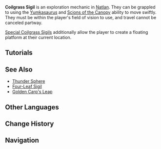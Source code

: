 {{Terminology Infobox
|image  = Coilgrass Sigil.png
|type   = Exploration
|region = Natlan
}}
'''Coilgrass Sigil''' is an exploration mechanic in [[Natlan]]. They can be grappled to using the [[Yumkasaurus]] and [[Scions of the Canopy]] ability to move swiftly. They must be within the player's field of vision to use, and travel cannot be canceled partway.

[[Special Coilgrass Sigil]]s additionally allow the player to create a floating platform at their current location.

==Tutorials==
{{Tutorial|"Coilgrass Sigils"}}

==See Also==
* [[Thunder Sphere]]
* [[Four-Leaf Sigil]]
* [[Golden Carp's Leap]]

==Other Languages==
{{Other Languages
|en       = Coilgrass Sigil
|zhs      = 卷叶符印
|zhs_rm   = Juǎnyè Fúyìn
|zht      = 卷葉符印
|zht_rm   = Juǎnyè Fúyìn
|zh_tl    = Curled Leaf Sigil
|ja       = 巻き葉のルーン
|ja_rm    = Makiba no Ruun{{Assumed}}
|ja_tl    = Curled Leaf Rune
|ko       = 잎말이 인장
|ko_tl    = 
|es       = Sigilo Hojavoluta 
|es_tl    = Leafspiral Sigil
|fr       = Sceau de Bobherbe
|fr_tl    = Coilherb Seal
|fr_note  = {{Fr|Bobherbe}} is a portmanteau of {{Fr|bobine|coil}} and {{Fr|herbe|herb.}}
|ru       = Печать свёрнутой травы
|ru_tl    = Rolled Grass Seal
|th       = เครื่องหมายเกลียวพนา
|th_rm    = 
|th_tl    = 
|vi       = Ấn Lá Cuộn
|vi_tl    = 
|de       = Spiralgras-Siegel
|de_tl    = Coilgrass Sigil
|id       = Coilgrass Sigil
|pt       = Selo da Grama
|pt_tl    = 
|tr       = Yaprak Tomarı Mühüri
|tr_tl    = 
|it       = Sigillo Spiralerba
|it_tl    = 
}}

==Change History==
{{Change History|5.0}}

==Navigation==
{{Exploration Navbox|Natlan}}
